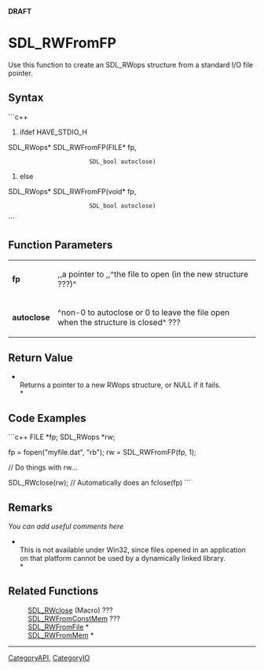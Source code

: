<!-- pragma section-numbers off -->
<!-- pragma disable-camelcase -->
'''DRAFT'''

= SDL_RWFromFP =
Use this function to create an SDL_RWops structure from a standard I/O file pointer.


== Syntax ==
```c++
#ifdef HAVE_STDIO_H
SDL_RWops* SDL_RWFromFP(FILE*    fp,
                        SDL_bool autoclose)
#else
SDL_RWops* SDL_RWFromFP(void*    fp,
                        SDL_bool autoclose)
```

== Function Parameters ==
{|
|'''fp'''
|,,a pointer to ,,^the file to open (in the new structure ???)^
|-
|'''autoclose'''
|^non-0 to autoclose or 0 to leave the file open when the structure is closed^ ???
|}

== Return Value ==
*<br/>Returns a pointer to a new RWops structure, or NULL if it fails. <br/>*

== Code Examples ==
```c++
FILE *fp;
SDL_RWops *rw;

fp = fopen("myfile.dat", "rb");
rw = SDL_RWFromFP(fp, 1);

// Do things with rw...

SDL_RWclose(rw); // Automatically does an fclose(fp)
```

== Remarks ==
''You can add useful comments here''

*<br/>This is not available under Win32, since files opened in an application on that platform cannot be used by a dynamically linked library.<br/>*

== Related Functions ==
:[[SDL_RWclose]] (Macro) ???
:[[SDL_RWFromConstMem]] ???
:[[SDL_RWFromFile]] *
:[[SDL_RWFromMem]] *

----
[[CategoryAPI]], [[CategoryIO]]
